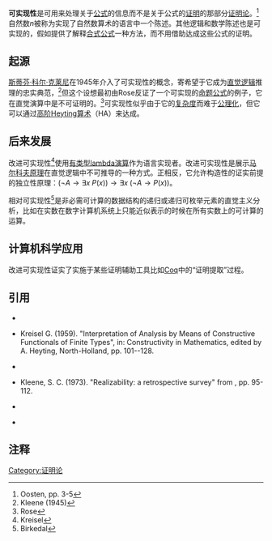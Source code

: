 '''可实现性'''是可用来处理关于[[公式_(数理逻辑)|公式]]的信息而不是关于公式的[[证明|证明]]的那部分[[证明论|证明论]]。<ref>Oosten, pp. 3-5</ref>自然数''n''被称为实现了自然数算术的语言中一个陈述。其他逻辑和数学陈述也是可实现的，假如提供了解释[[合式公式|合式公式]]一种方法，而不用借助达成这些公式的证明。

==起源==

[[斯蒂芬·科尔·克莱尼|斯蒂芬·科尔·克莱尼]]在1945年介入了可实现性的概念，寄希望于它成为[[直觉逻辑|直觉逻辑]]推理的忠实典范，<ref>Kleene (1945)</ref>但这个设想最初由Rose反证了一个可实现的[[命题|命题]][[公式_(数理逻辑)|公式]]的例子，它在直觉演算中是不可证明的。<ref>Rose</ref>可实现性似乎由于它的[[复杂度类|复杂度]]而难于[[公理系统|公理化]]，但它可以通过[[高阶逻辑|高阶]][[Heyting算术|Heyting算术]]（HA）来达成。

==后来发展==

改进可实现性<ref>Kreisel</ref>使用[[有类型lambda演算|有类型lambda演算]]作为语言实现者。改进可实现性是展示[[马尔科夫原理|马尔科夫原理]]在直觉逻辑中不可推导的一种方式。正相反，它允许构造性的证实前提的独立性原理：<math>(\neg A \rightarrow \exists x\;P(x)) \rightarrow \exists x\;(\neg A \rightarrow P(x))</math>。

相对可实现性<ref>Birkedal</ref>是非必需可计算的数据结构的递归或递归可枚举元素的直觉主义分析，比如在实数在数字计算机系统上只能近似表示的时候在所有实数上的可计算的运算。

==计算机科学应用==

改进可实现性证实了实施于某些证明辅助工具比如[[Coq|Coq]]中的“证明提取”过程。

==引用==

* {{cite book en| last = Birkedal | first = Lars | coauthors = Jaap van Oosten | year = 2000 | title = [http://www.itu.dk/people/birkedal/papers/relmrr.ps.gz Relative and modified relative realizability]}}

* Kreisel G. (1959). "Interpretation of Analysis by Means of Constructive Functionals of Finite Types", in: Constructivity in Mathematics, edited by A. Heyting, North-Holland, pp. 101--128.

* {{cite journal en| last = Kleene | first = S. C. | year = 1945 | title = On the interpretation of intuitionistic number theory | journal = Journal of Symbolic Logic | volume = 10 | pages = 109-124}}

* Kleene, S. C. (1973). "Realizability: a retrospective survey" from {{cite book | last = Mathias | first = A. R. D. | coauthors = Hartley Rogers | title = Cambridge Summer School in Mathematical Logic : held in Cambridge/England, August 1-21, 1971 | year = 1973 | location = Berlin | publisher = Springer | id = ISBN 354005569X}}, pp. 95-112.

* {{cite book en| last = Oosten | first = Jaap van | year = 2000 | title = [http://www.math.uu.nl/people/jvoosten/realizability/history.ps.gz Realizability: An Historical Essay]}}

* {{cite journal en| last = Rose | first = G. F. | year = 1953 | title = Propositional calculus and realizability | journal = Transactions of the American Mathematical Society | volume = 75 | pages = 1-19}}

==注释==
<references/>

[[Category:证明论|Category:证明论]]